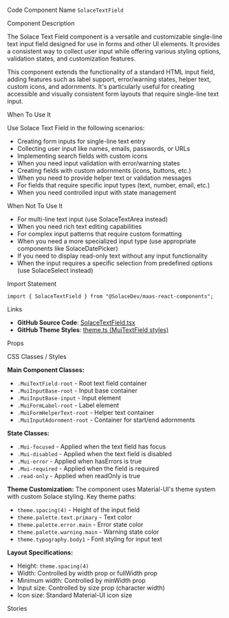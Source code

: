 
<Meta of={SolaceTextFieldStories} />

<Title>Solace Text Field</Title>

<Description of={SolaceTextFieldStories} />

<Subtitle>Code Component Name</Subtitle>
`SolaceTextField`

<Subtitle>Component Description</Subtitle>

The Solace Text Field component is a versatile and customizable single-line text input field designed for use in forms and other UI elements. It provides a consistent way to collect user input while offering various styling options, validation states, and customization features.

This component extends the functionality of a standard HTML input field, adding features such as label support, error/warning states, helper text, custom icons, and adornments. It's particularly useful for creating accessible and visually consistent form layouts that require single-line text input.

<Subtitle>When To Use It</Subtitle>

Use Solace Text Field in the following scenarios:

- Creating form inputs for single-line text entry
- Collecting user input like names, emails, passwords, or URLs
- Implementing search fields with custom icons
- When you need input validation with error/warning states
- Creating fields with custom adornments (icons, buttons, etc.)
- When you need to provide helper text or validation messages
- For fields that require specific input types (text, number, email, etc.)
- When you need controlled input with state management

<Subtitle>When Not To Use It</Subtitle>

- For multi-line text input (use SolaceTextArea instead)
- When you need rich text editing capabilities
- For complex input patterns that require custom formatting
- When you need a more specialized input type (use appropriate components like SolaceDatePicker)
- If you need to display read-only text without any input functionality
- When the input requires a specific selection from predefined options (use SolaceSelect instead)

<Subtitle>Import Statement</Subtitle>

```tsx
import { SolaceTextField } from "@SolaceDev/maas-react-components";
```

<Subtitle>Links</Subtitle>

- **GitHub Source Code**: [SolaceTextField.tsx](https://github.com/SolaceDev/maas-react-components/blob/main/src/components/form/SolaceTextField.tsx)
- **GitHub Theme Styles**: <a href="https://github.com/SolaceDev/maas-react-components/blob/main/src/resources/theme.ts#:~:text=MuiTextField" target="_blank">theme.ts (MuiTextField styles)</a>

<Subtitle>Props</Subtitle>

<ArgTypes of={SolaceTextFieldStories} />

<Subtitle>CSS Classes / Styles</Subtitle>

**Main Component Classes:**

- `.MuiTextField-root` - Root text field container
- `.MuiInputBase-root` - Input base container
- `.MuiInputBase-input` - Input element
- `.MuiFormLabel-root` - Label element
- `.MuiFormHelperText-root` - Helper text container
- `.MuiInputAdornment-root` - Container for start/end adornments

**State Classes:**

- `.Mui-focused` - Applied when the text field has focus
- `.Mui-disabled` - Applied when the text field is disabled
- `.Mui-error` - Applied when hasErrors is true
- `.Mui-required` - Applied when the field is required
- `.read-only` - Applied when readOnly is true

**Theme Customization:**
The component uses Material-UI's theme system with custom Solace styling. Key theme paths:

- `theme.spacing(4)` - Height of the input field
- `theme.palette.text.primary` - Text color
- `theme.palette.error.main` - Error state color
- `theme.palette.warning.main` - Warning state color
- `theme.typography.body1` - Font styling for input text

**Layout Specifications:**

- Height: `theme.spacing(4)`
- Width: Controlled by width prop or fullWidth prop
- Minimum width: Controlled by minWidth prop
- Input size: Controlled by size prop (character width)
- Icon size: Standard Material-UI icon size

<Subtitle>Stories</Subtitle>

<CustomStories />
